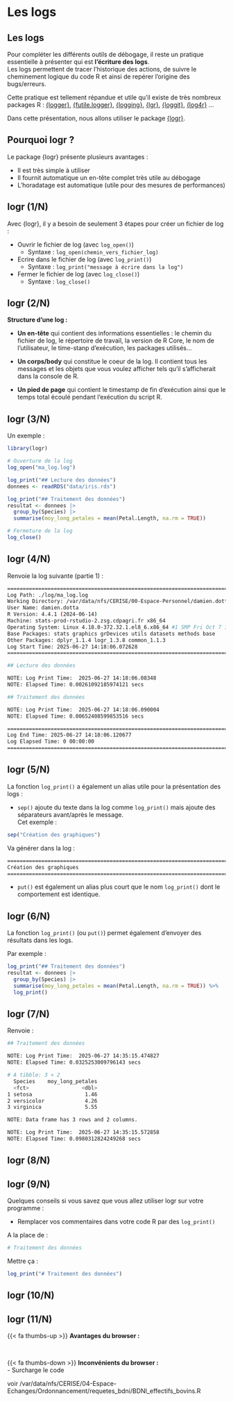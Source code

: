 # Les logs {.backgroundTitre}

## Les logs

Pour compléter les différents outils de débogage, il reste un pratique essentielle à présenter qui est **l'écriture des logs**.  
Les logs permettent de tracer l'historique des actions, de suivre le cheminement logique du code R et ainsi de repérer l'origine des bugs/erreurs.  

Cette pratique est tellement répandue et utile qu'il existe de très nombreux packages R : 
[{logger}](https://cran.r-project.org/web/packages/logger/index.html), [{futile.logger}](https://cran.r-project.org/web/packages/futile.logger/index.html), [{logging}](https://cran.r-project.org/web/packages/logging/index.html), [{lgr}](https://cran.r-project.org/web/packages/lgr/index.html), [{loggit}](https://cran.r-project.org/web/packages/loggit/index.html),
[{log4r}](https://cran.r-project.org/web/packages/log4r/index.html) ...  
  

Dans cette présentation, nous allons utiliser le package [{logr}](https://logr.r-sassy.org/index.html).

## Pourquoi logr ?

Le package {logr} présente plusieurs avantages :  
  
- Il est très simple à utiliser  
- Il fournit automatique un en-tête complet très utile au débogage  
- L'horadatage est automatique (utile pour des mesures de performances)  

## logr (1/N)

Avec {logr}, il y a besoin de seulement 3 étapes pour créer un fichier de log :
  
- Ouvrir le fichier de log (avec `log_open()`)  
    - Syntaxe : `log_open(chemin_vers_fichier_log)`  
  
- Ecrire dans le fichier de log (avec `log_print()`)  
    - Syntaxe : `log_print("message à écrire dans la log")`  
  
- Fermer le fichier de log (avec `log_close()`)  
    - Syntaxe : `log_close()`  

## logr (2/N)

**Structure d'une log :**  
  
- **Un en-tête** qui contient des informations essentielles : le chemin du fichier de log, le répertoire de travail, la version de R Core, le nom de l'utilisateur, le time-stanp d'exécution, les packages utilisés... 
  
- **Un corps/body** qui constitue le coeur de la log. Il contient tous les messages et les objets que vous voulez afficher tels qu'il s'afficherait dans la console de R.  
  
- **Un pied de page** qui contient le timestamp de fin d'exécution ainsi que le temps total écoulé pendant l'exécution du script R.


## logr (3/N)

Un exemple :  

```.r
library(logr)

# Ouverture de la log
log_open("ma_log.log")

log_print("## Lecture des données")
donnees <- readRDS("data/iris.rds")

log_print("## Traitement des données")
resultat <- donnees |> 
  group_by(Species) |> 
  summarise(moy_long_petales = mean(Petal.Length, na.rm = TRUE)) 

# Fermeture de la log
log_close()
```

## logr (4/N)

Renvoie la log suivante (partie 1) :  

```.sh
========================================================================= 
Log Path: ./log/ma_log.log 
Working Directory: /var/data/nfs/CERISE/00-Espace-Personnel/damien.dotta 
User Name: damien.dotta 
R Version: 4.4.1 (2024-06-14) 
Machine: stats-prod-rstudio-2.zsg.cdpagri.fr x86_64 
Operating System: Linux 4.18.0-372.32.1.el8_6.x86_64 #1 SMP Fri Oct 7 12:35:10 EDT 2022 
Base Packages: stats graphics grDevices utils datasets methods base 
Other Packages: dplyr_1.1.4 logr_1.3.8 common_1.1.3 
Log Start Time: 2025-06-27 14:18:06.072628 
========================================================================= 
```

```.sh
## Lecture des données 

NOTE: Log Print Time:  2025-06-27 14:18:06.08348 
NOTE: Elapsed Time: 0.00261092185974121 secs 

## Traitement des données 

NOTE: Log Print Time:  2025-06-27 14:18:06.090004 
NOTE: Elapsed Time: 0.00652408599853516 secs 

========================================================================= 
Log End Time: 2025-06-27 14:18:06.120677 
Log Elapsed Time: 0 00:00:00 
========================================================================= 
```


## logr (5/N)

La fonction `log_print()` a également un alias utile pour la présentation des logs :  
  
- `sep()` ajoute du texte dans la log comme `log_print()` mais ajoute des séparateurs avant/après le message.  
Cet exemple :  
```.r
sep("Création des graphiques")
```
Va générer dans la log :
```.sh
========================================================================= 
Création des graphiques 
========================================================================= 
```

- `put()` est également un alias plus court que le nom `log_print()` dont le comportement est identique.

## logr (6/N)

La fonction `log_print()` (ou `put()`) permet également d'envoyer des résultats dans les logs.  
  
Par exemple :  

```.r
log_print("## Traitement des données")
resultat <- donnees |> 
  group_by(Species) |> 
  summarise(moy_long_petales = mean(Petal.Length, na.rm = TRUE)) %>% 
  log_print()
```

## logr (7/N)

Renvoie :  

```.sh
## Traitement des données 

NOTE: Log Print Time:  2025-06-27 14:35:15.474827 
NOTE: Elapsed Time: 0.0325253009796143 secs 

# A tibble: 3 × 2
  Species    moy_long_petales
  <fct>                 <dbl>
1 setosa                 1.46
2 versicolor             4.26
3 virginica              5.55

NOTE: Data frame has 3 rows and 2 columns. 

NOTE: Log Print Time:  2025-06-27 14:35:15.572858 
NOTE: Elapsed Time: 0.0980312824249268 secs 
```


## logr (8/N)


## logr (9/N)

Quelques conseils si vous savez que vous allez utiliser logr sur votre programme :  

- Remplacer vos commentaires dans votre code R par des `log_print()`  

A la place de :  
```.r
# Traitement des données
```

Mettre ça :  
```.r
log_print("# Traitement des données")
```


## logr (10/N)


## logr (11/N)

{{< fa thumbs-up >}} **Avantages du browser :**  


<br>

{{< fa thumbs-down >}} **Inconvénients du browser :**  
- Surcharge le code  




voir /var/data/nfs/CERISE/04-Espace-Echanges/Ordonnancement/requetes_bdni/BDNI_effectifs_bovins.R